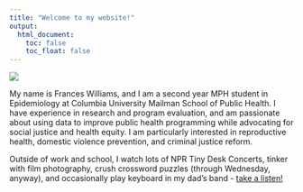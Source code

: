 ```yaml
---
title: "Welcome to my website!"
output: 
  html_document:
    toc: false
    toc_float: false
---
```




![](https://media.giphy.com/media/PbujmNRFBhh1m/giphy.gif)


My name is Frances Williams, and I am a second year MPH student in Epidemiology at Columbia University Mailman School of Public Health. I have experience in research and program evaluation, and am passionate about using data to improve public health programming while advocating for social justice and health equity. I am particularly interested in reproductive health, domestic violence prevention, and criminal justice reform.




Outside of work and school, I watch lots of NPR Tiny Desk Concerts, tinker with film photography, crush crossword puzzles (through Wednesday, anyway), and occasionally play keyboard in my dad's band - [take a listen!](http://www.integralsoft.com/bboys/music/Here%20Comes%20The%20Sun.mp3)


